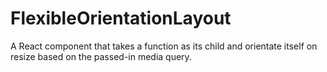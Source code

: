 
<Meta title="@flapjs/components/layout/FlexibleOrientationLayout"
    component={FlexibleOrientationLayout}/>

# FlexibleOrientationLayout

A React component that takes a function as its child and orientate itself
on resize based on the passed-in media query.

<Props of={FlexibleOrientationLayout}/>
